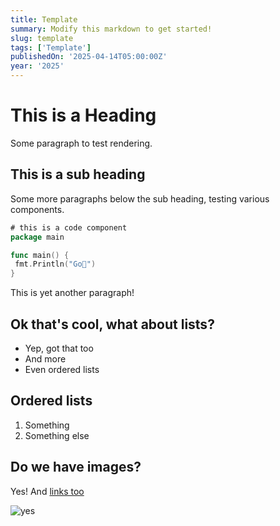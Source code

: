 ```yaml
---
title: Template 
summary: Modify this markdown to get started!
slug: template
tags: ['Template']
publishedOn: '2025-04-14T05:00:00Z'
year: '2025'
---
```


# This is a Heading

Some paragraph to test rendering.

## This is a sub heading

Some more paragraphs below the sub heading, testing various components.

```go
# this is a code component
package main

func main() {
 fmt.Println("Go🚀")
}
```

This is yet another paragraph!

## Ok that's cool, what about lists?

- Yep, got that too
- And more
- Even ordered lists

## Ordered lists

1. Something
2. Something else

## Do we have images?

Yes! And [links too](https://google.com)

![yes](https://upload.wikimedia.org/wikipedia/commons/6/64/Logo-redis.svg)
